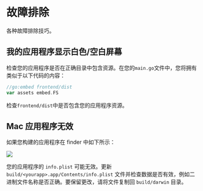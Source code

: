 # 故障排除

各种故障排除技巧。

## 我的应用程序显示白色/空白屏幕

检查您的应用程序是否在正确目录中包含资源。在您的`main.go`文件中，您将拥有类似于以下代码的内容：

```go
//go:embed frontend/dist
var assets embed.FS
```

检查`frontend/dist`中是否包含您的应用程序资源。

## Mac 应用程序无效

如果您构建的应用程序在 finder 中如下所示：

<p className="text--center">
  <img src="/img/troubleshooting/invalid_mac_app.png"></img>
</p>

您的应用程序的 `info.plist` 可能无效。更新 `build/<yourapp>.app/Contents/info.plist` 文件并检查数据是否有效，例如二进制文件名称是否正确。要保留更改，请将文件复制回 `build/darwin` 目录。
